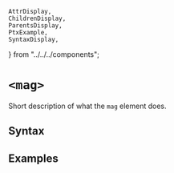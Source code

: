     AttrDisplay,
    ChildrenDisplay,
    ParentsDisplay,
    PtxExample,
    SyntaxDisplay,
} from "../../../components";

# `<mag>`

Short description of what the `mag` element does.

## Syntax

<SyntaxDisplay name="mag" />

## Examples

    
